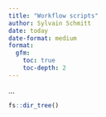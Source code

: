 ```yaml
---
title: "Workflow scripts"
author: Sylvain Schmitt
date: today
date-format: medium
format: 
  gfm:
    toc: true
    toc-depth: 2
---
```


...

```r
fs::dir_tree()
```
